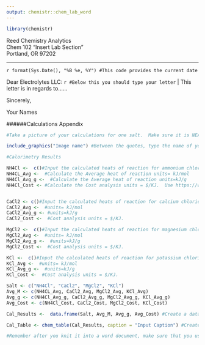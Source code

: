 ```yaml
---
output: chemistr::chem_lab_word
---
```


```r
library(chemistr)
```
| Reed Chemistry Analytics
| Chem 102 "Insert Lab Section"
| Portland, OR 97202

---

| `r format(Sys.Date(), "%B %e, %Y") #This code provides the current date`

Dear Electrolytes LLC:
`r #Below this you should type your letter`
| This letter is in regards to......

Sincerely,

Your Names


######Calculations Appendix
```r
#Take a picture of your calculations for one salt.  Make sure it is NEAT, legible and clear how you went from raw data (temperatures) to the heat of the reaction in kJ/mol, KJ/g, and $/KJ. If no one in your group has good handwriting, then you are also welcome to type in the calculations.

include_graphics("Image name") #Between the quotes, type the name of your image file EXACTLY as it appears in the file you uploaded.

```


```r
#Calorimetry Results

NH4Cl <-  c()#Input the calculated heats of reaction for ammonium chloride (kJ/mol) for each trial
NH4CL_Avg <-  #Calculate the Average heat of reaction units= kJ/mol
NH4Cl_Avg_g <-  #Calculate the Average heat of reaction units=kJ/g
NH4Cl_Cost <- #Calculate the Cost analysis units = $/KJ.  Use https://www.sigmaaldrich.com/united-states.html to look at salt costs


CaCl2 <- c()#Input the calculated heats of reaction for calcium chloride (kJ/mol)
CaCl2_Avg <-  #units= kJ/mol
CaCl2_Avg_g <- #units=kJ/g
CaCl2_Cost <-  #Cost analysis units = $/KJ.  

MgCl2 <-  c()#Input the calculated heats of reaction for magnesium chloride (kJ/mol)
MgCl2_Avg <-  #units= kJ/mol
MgCl2_Avg_g <-  #units=kJ/g
MgCl2_Cost <-  #Cost analysis units = $/KJ.  

KCl <-  c()#Input the calculated heats of reaction for potassium chloride (kJ/mol)
KCl_Avg <-  #units= kJ/mol
KCl_Avg_g <-  #units=kJ/g
KCl_Cost <-  #Cost analysis units = $/KJ.  

Salt <- c("NH4Cl", "CaCl2", "MgCl2", "KCl")
Avg_M <- c(NH4CL_Avg, CaCl2_Avg, MgCl2_Avg, KCl_Avg)
Avg_g <- c(NH4Cl_Avg_g, CaCl2_Avg_g, MgCl2_Avg_g, KCl_Avg_g)
Avg_Cost <- c(NH4Cl_Cost, CaCl2_Cost, MgCl2_Cost, KCl_Cost)

Cal_Results <-  data.frame(Salt, Avg_M, Avg_g, Avg_Cost) #Create a dataframe of the average results. 

Cal_Table <- chem_table(Cal_Results, caption = "Input Caption") #Create a table of the Rf results. Don't forget a cpation that is in sentence format explaining what the table represents. 

#Remember after you knit it into a word document, make sure that you use the correct significant figures to report the averages and units are added to the column headings.

```




